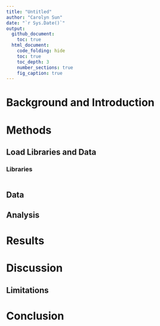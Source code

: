 ```yaml
---
title: "Untitled"
author: "Carolyn Sun"
date: "`r Sys.Date()`"
output: 
  github_document:
    toc: true
  html_document:
    code_folding: hide
    toc: true
    toc_depth: 3
    number_sections: true
    fig_caption: true
---
```


# Background and Introduction

# Methods

## Load Libraries and Data

### Libraries

```r

```

## Data

## Analysis

# Results

# Discussion

## Limitations

# Conclusion
